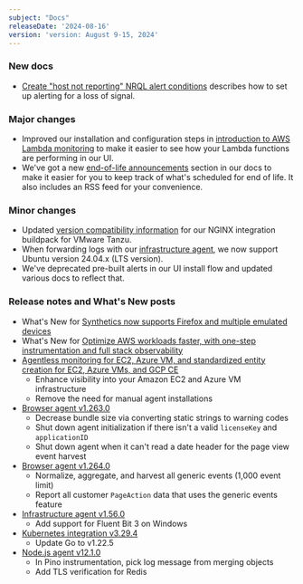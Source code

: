 ```yaml
---
subject: "Docs"
releaseDate: '2024-08-16'
version: 'version: August 9-15, 2024'
---
```


### New docs

* [Create "host not reporting" NRQL alert conditions](/docs/alerts/create-alert/create-alert-condition/create-nrql-host-not-reporting-conditions) describes how to set up alerting for a loss of signal.


### Major changes

* Improved our installation and configuration steps in [introduction to AWS Lambda monitoring](/docs/serverless-function-monitoring/aws-lambda-monitoring/instrument-lambda-function/introduction-lambda/#setup) to make it easier to see how your Lambda functions are performing in our UI.
* We've got a new [end-of-life announcements](/eol/) section in our docs to make it easier for you to keep track of what's scheduled for end of life. It also includes an RSS feed for your convenience.

### Minor changes

* Updated [version compatibility information](/docs/infrastructure/host-integrations/host-integrations-list/cloudfoundry-integrations/vmware-tanzu-nginx-buildpack-integration/#requirements-compatibility) for our NGINX integration buildpack for VMware Tanzu.
* When forwarding logs with our [infrastructure agent](/docs/logs/forward-logs/forward-your-logs-using-infrastructure-agent/#system), we now support Ubuntu version 24.04.x (LTS version).
* We've deprecated pre-built alerts in our UI install flow and updated various docs to reflect that.

### Release notes and What's New posts

* What's New for [Synthetics now supports Firefox and multiple emulated devices](/whats-new/2024/08/whats-new-08-12-synthetics-browsers)
* What's New for [Optimize AWS workloads faster, with one-step instrumentation and full stack observability](/whats-new/2024/08/whats-new-8-15-one-step-AWS)
* [Agentless monitoring for EC2, Azure VM, and standardized entity creation for EC2, Azure VMs, and GCP CE](/docs/release-notes/infrastructure-release-notes/cloud-integration-release-notes/agentless-monitoring-and-standardized-entity-creation)
    * Enhance visibility into your Amazon EC2 and Azure VM infrastructure
    * Remove the need for manual agent installations
* [Browser agent v1.263.0](/docs/release-notes/new-relic-browser-release-notes/browser-agent-release-notes/browser-agent-v1.263.0)
    * Decrease bundle size via converting static strings to warning codes
    * Shut down agent initialization if there isn't a valid `licenseKey` and `applicationID`
    * Shut down agent when it can't read a date header for the page view event harvest
* [Browser agent v1.264.0](/docs/release-notes/new-relic-browser-release-notes/browser-agent-release-notes/browser-agent-v1.264.0)
    * Normalize, aggregate, and harvest all generic events (1,000 event limit)
    * Report all customer `PageAction` data that uses the generic events feature
* [Infrastructure agent v1.56.0](/docs/release-notes/infrastructure-release-notes/infrastructure-agent-release-notes/new-relic-infrastructure-agent-1600)
    * Add support for Fluent Bit 3 on Windows
* [Kubernetes integration v3.29.4](/docs/release-notes/infrastructure-release-notes/kubernetes-integration-release-notes/kubernetes-integration-3-29-4)
    * Update Go to v1.22.5
* [Node.js agent v12.1.0](/docs/release-notes/agent-release-notes/nodejs-release-notes/node-agent-12-1-0)
    * In Pino instrumentation, pick log message from merging objects
    * Add TLS verification for Redis